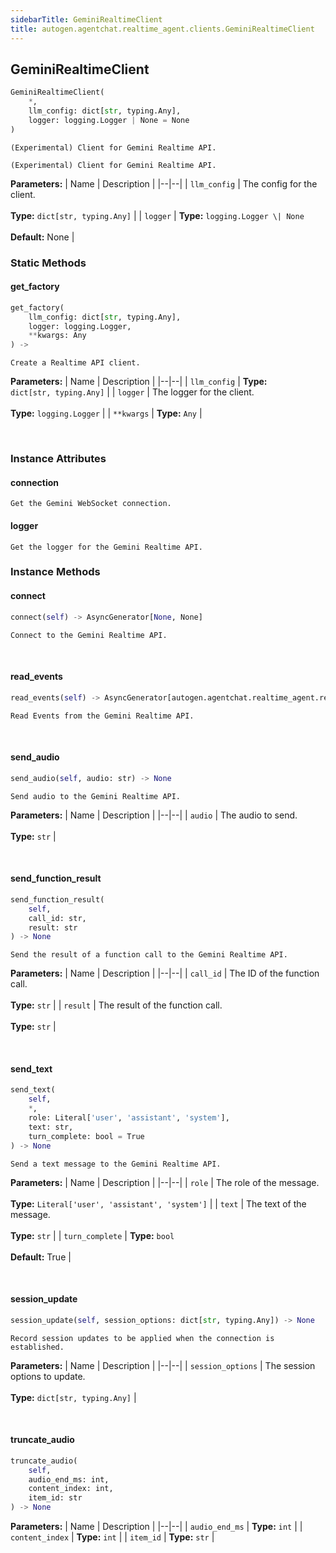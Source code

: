 ```yaml
---
sidebarTitle: GeminiRealtimeClient
title: autogen.agentchat.realtime_agent.clients.GeminiRealtimeClient
---
```

<h2 id="autogen.agentchat.realtime_agent.clients.GeminiRealtimeClient" class="doc doc-heading">
    <code class="doc-symbol doc-symbol-heading doc-symbol-class"></code>
    <span class="doc doc-object-name doc-class-name">GeminiRealtimeClient</span>
    <a href="#autogen.agentchat.realtime_agent.clients.GeminiRealtimeClient" class="headerlink" title="Permanent link"></a>
</h2>

```python
GeminiRealtimeClient(
    *,
    llm_config: dict[str, typing.Any],
    logger: logging.Logger | None = None
)
```

    (Experimental) Client for Gemini Realtime API.
    
    (Experimental) Client for Gemini Realtime API.

<b>Parameters:</b>
| Name | Description |
|--|--|
| `llm_config` | The config for the client.<br/><br/>**Type:** `dict[str, typing.Any]` |
| `logger` | **Type:** `logging.Logger \| None`<br/><br/>**Default:** None |

### Static Methods

<code class="doc-symbol doc-symbol-heading doc-symbol-method"></code>
#### get_factory
<a href="#autogen.agentchat.realtime_agent.clients.GeminiRealtimeClient.get_factory" class="headerlink" title="Permanent link"></a>

```python
get_factory(
    llm_config: dict[str, typing.Any],
    logger: logging.Logger,
    **kwargs: Any
) -> 
```

    Create a Realtime API client.

<b>Parameters:</b>
| Name | Description |
|--|--|
| `llm_config` | **Type:** `dict[str, typing.Any]` |
| `logger` | The logger for the client.<br/><br/>**Type:** `logging.Logger` |
| `**kwargs` | **Type:** `Any` |

<br />

### Instance Attributes

<code class="doc-symbol doc-symbol-heading doc-symbol-attribute"></code>
#### connection
<a href="#autogen.agentchat.realtime_agent.clients.GeminiRealtimeClient.connection" class="headerlink" title="Permanent link"></a>

    Get the Gemini WebSocket connection.

<code class="doc-symbol doc-symbol-heading doc-symbol-attribute"></code>
#### logger
<a href="#autogen.agentchat.realtime_agent.clients.GeminiRealtimeClient.logger" class="headerlink" title="Permanent link"></a>

    Get the logger for the Gemini Realtime API.

### Instance Methods

<code class="doc-symbol doc-symbol-heading doc-symbol-method"></code>
#### connect
<a href="#autogen.agentchat.realtime_agent.clients.GeminiRealtimeClient.connect" class="headerlink" title="Permanent link"></a>

```python
connect(self) -> AsyncGenerator[None, None]
```

    Connect to the Gemini Realtime API.

<br />

<code class="doc-symbol doc-symbol-heading doc-symbol-method"></code>
#### read_events
<a href="#autogen.agentchat.realtime_agent.clients.GeminiRealtimeClient.read_events" class="headerlink" title="Permanent link"></a>

```python
read_events(self) -> AsyncGenerator[autogen.agentchat.realtime_agent.realtime_events.RealtimeEvent, None]
```

    Read Events from the Gemini Realtime API.

<br />

<code class="doc-symbol doc-symbol-heading doc-symbol-method"></code>
#### send_audio
<a href="#autogen.agentchat.realtime_agent.clients.GeminiRealtimeClient.send_audio" class="headerlink" title="Permanent link"></a>

```python
send_audio(self, audio: str) -> None
```

    Send audio to the Gemini Realtime API.

<b>Parameters:</b>
| Name | Description |
|--|--|
| `audio` | The audio to send.<br/><br/>**Type:** `str` |

<br />

<code class="doc-symbol doc-symbol-heading doc-symbol-method"></code>
#### send_function_result
<a href="#autogen.agentchat.realtime_agent.clients.GeminiRealtimeClient.send_function_result" class="headerlink" title="Permanent link"></a>

```python
send_function_result(
    self,
    call_id: str,
    result: str
) -> None
```

    Send the result of a function call to the Gemini Realtime API.

<b>Parameters:</b>
| Name | Description |
|--|--|
| `call_id` | The ID of the function call.<br/><br/>**Type:** `str` |
| `result` | The result of the function call.<br/><br/>**Type:** `str` |

<br />

<code class="doc-symbol doc-symbol-heading doc-symbol-method"></code>
#### send_text
<a href="#autogen.agentchat.realtime_agent.clients.GeminiRealtimeClient.send_text" class="headerlink" title="Permanent link"></a>

```python
send_text(
    self,
    *,
    role: Literal['user', 'assistant', 'system'],
    text: str,
    turn_complete: bool = True
) -> None
```

    Send a text message to the Gemini Realtime API.

<b>Parameters:</b>
| Name | Description |
|--|--|
| `role` | The role of the message.<br/><br/>**Type:** `Literal['user', 'assistant', 'system']` |
| `text` | The text of the message.<br/><br/>**Type:** `str` |
| `turn_complete` | **Type:** `bool`<br/><br/>**Default:** True |

<br />

<code class="doc-symbol doc-symbol-heading doc-symbol-method"></code>
#### session_update
<a href="#autogen.agentchat.realtime_agent.clients.GeminiRealtimeClient.session_update" class="headerlink" title="Permanent link"></a>

```python
session_update(self, session_options: dict[str, typing.Any]) -> None
```

    Record session updates to be applied when the connection is established.

<b>Parameters:</b>
| Name | Description |
|--|--|
| `session_options` | The session options to update.<br/><br/>**Type:** `dict[str, typing.Any]` |

<br />

<code class="doc-symbol doc-symbol-heading doc-symbol-method"></code>
#### truncate_audio
<a href="#autogen.agentchat.realtime_agent.clients.GeminiRealtimeClient.truncate_audio" class="headerlink" title="Permanent link"></a>

```python
truncate_audio(
    self,
    audio_end_ms: int,
    content_index: int,
    item_id: str
) -> None
```

    

<b>Parameters:</b>
| Name | Description |
|--|--|
| `audio_end_ms` | **Type:** `int` |
| `content_index` | **Type:** `int` |
| `item_id` | **Type:** `str` |

<br />